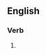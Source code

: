 {{also|sinicizing}}
==English==

===Verb===
{{head|en|present participle}}

# {{present participle of|Sinicize|lang=en|nocat=1}}